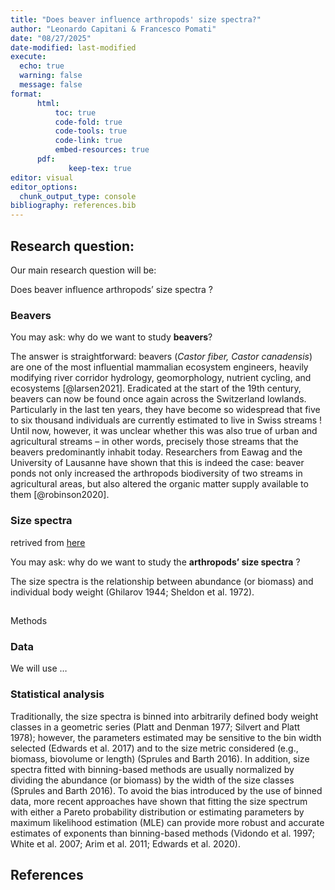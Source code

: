```yaml
---
title: "Does beaver influence arthropods' size spectra?"
author: "Leonardo Capitani & Francesco Pomati"
date: "08/27/2025"
date-modified: last-modified
execute:
  echo: true
  warning: false
  message: false
format: 
      html:
          toc: true
          code-fold: true
          code-tools: true
          code-link: true
          embed-resources: true
      pdf:
             keep-tex: true
editor: visual
editor_options: 
  chunk_output_type: console
bibliography: references.bib
---
```


## Research question:

Our main research question will be:

::: callout-important
Does beaver influence arthropods' size spectra ?
:::

### Beavers

You may ask: why do we want to study **beavers**?

The answer is straightforward: beavers (*Castor fiber, Castor canadensis*) are one of the most influential mammalian ecosystem engineers, heavily modifying river corridor hydrology, geomorphology, nutrient cycling, and ecosystems [@larsen2021]. Eradicated at the start of the 19th century, beavers can now be found once again across the Switzerland lowlands. Particularly in the last ten years, they have become so widespread that five to six thousand individuals are currently estimated to live in Swiss streams ! Until now, however, it was unclear whether this was also true of urban and agricultural streams – in other words, precisely those streams that the beavers predominantly inhabit today. Researchers from Eawag and the University of Lausanne have shown that this is indeed the case: beaver ponds not only increased the arthropods biodiversity of two streams in agricultural areas, but also altered the organic matter supply available to them [@robinson2020].

### Size spectra

retrived from [here](https://digital.csic.es/bitstream/10261/389368/2/Ersoy_et_al_2025_Metadata_S1.pdf)

You may ask: why do we want to study the **arthropods' size spectra** ?

The size spectra is the relationship between abundance (or biomass) and individual body weight (Ghilarov 1944; Sheldon et al. 1972).

## 
Methods

### Data 

We will use ...

### Statistical analysis 

Traditionally, the size spectra is binned into arbitrarily defined body weight classes in a geometric series (Platt and Denman 1977; Silvert and Platt 1978); however, the parameters estimated may be sensitive to the bin width selected (Edwards et al. 2017) and to the size metric considered (e.g., biomass, biovolume or length) (Sprules and Barth 2016). In addition, size spectra fitted with binning-based methods are usually normalized by dividing the abundance (or biomass) by the width of the size classes (Sprules and Barth 2016). To avoid the bias introduced by the use of binned data, more recent approaches have shown that fitting the size spectrum with either a Pareto probability distribution or estimating parameters by maximum likelihood estimation (MLE) can provide more robust and accurate estimates of exponents than binning-based methods (Vidondo et al. 1997; White et al. 2007; Arim et al. 2011; Edwards et al. 2020).

## References
